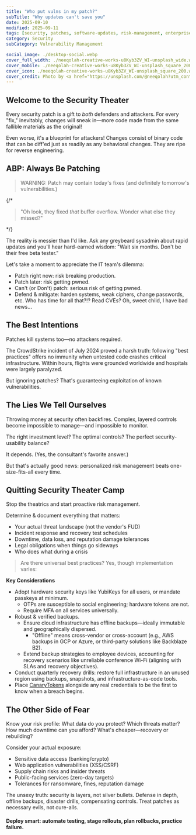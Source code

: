 ```yaml
---
title: "Who put vulns in my patch?"
subTitle: "Why updates can't save you"
date: 2025-09-10
modified: 2025-09-11
tags: [security, patches, software-updates, risk-management, enterprise-it]
category: Security
subCategory: Vulnerability Management

social_image: ./desktop-social.webp
cover_full_width: ./neeqolah-creative-works-u8Kyb3ZV_WI-unsplash_wide.webp
cover_mobile: ./neeqolah-creative-works-u8Kyb3ZV_WI-unsplash_square_200.webp
cover_icon: ./neeqolah-creative-works-u8Kyb3ZV_WI-unsplash_square_200.webp
cover_credit: Photo by <a href="https://unsplash.com/@neeqolah?utm_content=creditCopyText&utm_medium=referral&utm_source=unsplash">Neeqolah Creative Works</a> on <a href="https://unsplash.com/photos/a-multicolored-sculpture-of-a-fish-on-a-white-background-u8Kyb3ZV_WI?utm_content=creditCopyText&utm_medium=referral&utm_source=unsplash">Unsplash</a>
---
```


## Welcome to the Security Theater

Every security patch is a gift to _both_ defenders and attackers. For every "fix," inevitably, changes will sneak in—more code made from the same fallible materials as the original!

Even worse, it's a blueprint for attackers! Changes consist of binary code that can be diff'ed just as readily as any behavioral changes. They are ripe for reverse engineering.

## ABP: Always Be Patching

<blockquote class="inset">
WARNING: Patch may contain today's fixes (and definitely tomorrow's vulnerabilities.)
</blockquote>

{/* <blockquote>
"Oh look, they fixed _that_ buffer overflow. Wonder what else they missed?"
</blockquote> */}

The reality is messier than I'd like. Ask any greybeard sysadmin about rapid updates and you'll hear hard-earned wisdom: "Wait six months. Don't be their free beta tester."

Let's take a moment to appreciate the IT team's dilemma:

- Patch right now: risk breaking production.
- Patch later: risk getting pwned.
- Can't (or Don't) patch: serious risk of getting pwned.
- Defend & mitigate: harden systems, weak ciphers, change passwords, etc. Who has time for all that?!? Read CVEs? Oh, sweet child, I have bad news...

## The Best Intentions

Patches kill systems too—no attackers required.

The CrowdStrike incident of July 2024 proved a harsh truth: following "best practices" offers no immunity when untested code crashes critical infrastructure. Within hours, flights were grounded worldwide and hospitals were largely paralyzed.

But ignoring patches? That's guaranteeing exploitation of known vulnerabilities.

## The Lies We Tell Ourselves

Throwing money at security often backfires. Complex, layered controls become impossible to manage—and impossible to monitor.

The right investment level? The optimal controls? The perfect security-usability balance?

It depends. (Yes, the consultant's favorite answer.)

But that's actually good news: personalized risk management beats one-size-fits-all every time.

## Quitting Security Theater Camp

Stop the theatrics and start proactive risk management.

Determine & document everything that matters:

- Your actual threat landscape (not the vendor's FUD)
- Incident response and recovery test schedules
- Downtime, data loss, and reputation damage tolerances
- Legal obligations when things go sideways
- Who does what during a crisis

> Are there universal best practices? Yes, though implementation varies:

**Key Considerations**

- Adopt hardware security keys like YubiKeys for all users, or mandate passkeys at minimum.
  - OTPs are susceptible to social engineering; hardware tokens are not.
  - Require MFA on all services universally.
- Robust & verified backups.
  - Ensure cloud infrastructure has offline backups—ideally immutable and geographically dispersed.
    - "Offline" means cross-vendor or cross-account (e.g., AWS backups in GCP or Azure, or third-party solutions like Backblaze B2).
  - Extend backup strategies to employee devices, accounting for recovery scenarios like unreliable conference Wi-Fi (aligning with SLAs and recovery objectives).
- Conduct quarterly recovery drills: restore full infrastructure in an unused region using backups, snapshots, and infrastructure-as-code tools.
- Place [CanaryTokens](https://canarytokens.org/) alongside any real credentials to be the first to know when a breach begins.

## The Other Side of Fear

Know your risk profile: What data do you protect? Which threats matter? How much downtime can you afford? What's cheaper—recovery or rebuilding?

Consider your actual exposure:
- Sensitive data access (banking/crypto)
- Web application vulnerabilities (XSS/CSRF)
- Supply chain risks and insider threats
- Public-facing services (zero-day targets)
- Tolerances for ransomware, fines, reputation damage

The unsexy truth: security is layers, not silver bullets. Defense in depth, offline backups, disaster drills, compensating controls. Treat patches as necessary evils, not cure-alls.

#### Deploy smart: automate testing, stage rollouts, plan rollbacks, practice failure.
